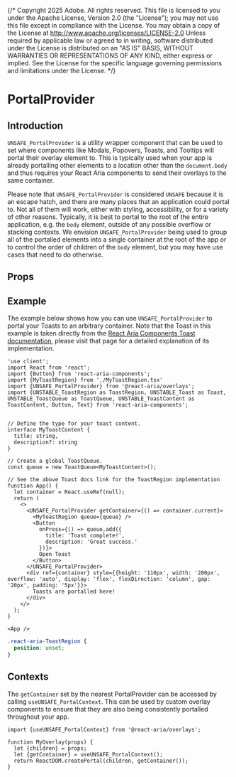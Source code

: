 {/* Copyright 2025 Adobe. All rights reserved.
This file is licensed to you under the Apache License, Version 2.0 (the "License");
you may not use this file except in compliance with the License. You may obtain a copy
of the License at http://www.apache.org/licenses/LICENSE-2.0
Unless required by applicable law or agreed to in writing, software distributed under
the License is distributed on an "AS IS" BASIS, WITHOUT WARRANTIES OR REPRESENTATIONS
OF ANY KIND, either express or implied. See the License for the specific language
governing permissions and limitations under the License. */}



# PortalProvider

## Introduction

`UNSAFE_PortalProvider` is a utility wrapper component that can be used to set where components like
Modals, Popovers, Toasts, and Tooltips will portal their overlay element to. This is typically used when
your app is already portalling other elements to a location other than the `document.body` and thus requires
your React Aria components to send their overlays to the same container.

Please note that `UNSAFE_PortalProvider` is considered `UNSAFE` because it is an escape hatch, and there are
many places that an application could portal to. Not all of them will work, either with styling, accessibility,
or for a variety of other reasons. Typically, it is best to portal to the root of the entire application, e.g. the `body` element,
outside of any possible overflow or stacking contexts. We envision `UNSAFE_PortalProvider` being used to group all of the portalled
elements into a single container at the root of the app or to control the order of children of the `body` element, but you may have use cases
that need to do otherwise.

## Props

<PropTable links={docs.links} component={docs.exports.UNSAFE_PortalProvider} />

## Example

The example below shows how you can use `UNSAFE_PortalProvider` to portal your Toasts to an arbitrary container. Note that
the Toast in this example is taken directly from the [React Aria Components Toast documentation](Toast.html#example), please visit that page for
a detailed explanation of its implementation.

```tsx render files={["packages/dev/s2-docs/pages/react-aria/MyToastRegion.tsx"]}
'use client';
import React from 'react';
import {Button} from 'react-aria-components';
import {MyToastRegion} from './MyToastRegion.tsx'
import {UNSAFE_PortalProvider} from '@react-aria/overlays';
import {UNSTABLE_ToastRegion as ToastRegion, UNSTABLE_Toast as Toast, UNSTABLE_ToastQueue as ToastQueue, UNSTABLE_ToastContent as ToastContent, Button, Text} from 'react-aria-components';


// Define the type for your toast content.
interface MyToastContent {
  title: string,
  description?: string
}

// Create a global ToastQueue.
const queue = new ToastQueue<MyToastContent>();

// See the above Toast docs link for the ToastRegion implementation
function App() {
  let container = React.useRef(null);
  return (
    <>
      <UNSAFE_PortalProvider getContainer={() => container.current}>
        <MyToastRegion queue={queue} />
        <Button
          onPress={() => queue.add({
            title: 'Toast complete!',
            description: 'Great success.'
          })}>
          Open Toast
        </Button>
      </UNSAFE_PortalProvider>
      <div ref={container} style={{height: '110px', width: '200px',  overflow: 'auto', display: 'flex', flexDirection: 'column', gap: '20px', padding: '5px'}}>
        Toasts are portalled here!
      </div>
    </>
  );
}

<App />
```

```css render hidden
.react-aria-ToastRegion {
  position: unset;
}
```

## Contexts

The `getContainer` set by the nearest PortalProvider can be accessed by calling `useUNSAFE_PortalContext`. This can be
used by custom overlay components to ensure that they are also being consistently portalled throughout your app.

<FunctionAPI links={docs.links} function={docs.exports.useUNSAFE_PortalContext} />

```tsx
import {useUNSAFE_PortalContext} from '@react-aria/overlays';

function MyOverlay(props) {
  let {children} = props;
  let {getContainer} = useUNSAFE_PortalContext();
  return ReactDOM.createPortal(children, getContainer());
}
```
